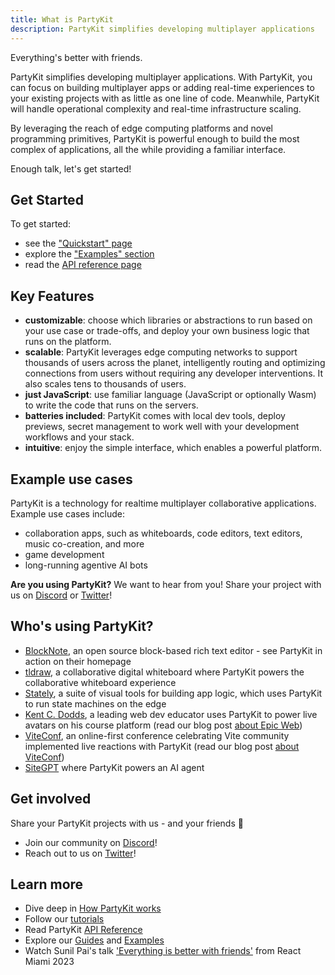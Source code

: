 ```yaml
---
title: What is PartyKit
description: PartyKit simplifies developing multiplayer applications
---
```


Everything's better with friends.

PartyKit simplifies developing multiplayer applications. With PartyKit, you can focus on building multiplayer apps or adding real-time experiences to your existing projects with as little as one line of code. Meanwhile, PartyKit will handle operational complexity and real-time infrastructure scaling.

By leveraging the reach of edge computing platforms and novel programming primitives, PartyKit is powerful enough to build the most complex of applications, all the while providing a familiar interface.

Enough talk, let's get started!

## Get Started

To get started:

- see the ["Quickstart" page](/quickstart/)
- explore the ["Examples" section](/examples/)
- read the [API reference page](/reference/)

## Key Features

- **customizable**: choose which libraries or abstractions to run based on your use case or trade-offs, and deploy your own business logic that runs on the platform.
- **scalable**: PartyKit leverages edge computing networks to support thousands of users across the planet, intelligently routing and optimizing connections from users without requiring any developer interventions. It also scales tens to thousands of users.
- **just JavaScript**: use familiar language (JavaScript or optionally Wasm) to write the code that runs on the servers.
- **batteries included**: PartyKit comes with local dev tools, deploy previews, secret management to work well with your development workflows and your stack.
- **intuitive**: enjoy the simple interface, which enables a powerful platform.

## Example use cases

PartyKit is a technology for realtime multiplayer collaborative applications. Example use cases include:

- collaboration apps, such as whiteboards, code editors, text editors, music co-creation, and more
- game development
- long-running agentive AI bots

**Are you using PartyKit?** We want to hear from you! Share your project with us on <a href="https://discord.gg/KDZb7J4uxJ" target="_blank" rel="noopener noreferrer">Discord</a> or <a href="https://twitter.com/partykit_io" target="_blank" rel="noopener noreferrer">Twitter</a>!

## Who's using PartyKit?

- <a href="https://www.blocknotejs.org/" target="_blank" rel="noopener noreferrer">BlockNote</a>, an open source block-based rich text editor - see PartyKit in action on their homepage
- <a href="https://tldraw.com/" target="_blank" rel="noopener noreferrer">tldraw</a>, a collaborative digital whiteboard where PartyKit powers the collaborative whiteboard experience
- <a href="https://stately.ai/" target="_blank" rel="noopener noreferrer">Stately</a>, a suite of visual tools for building app logic, which uses PartyKit to run state machines on the edge
- <a href="https://www.epicweb.dev/" target="_blank" rel="noopener noreferrer">Kent C. Dodds</a>, a leading web dev educator uses PartyKit to power live avatars on his course platform (read our blog post <a href="https://blog.partykit.io/posts/partykit-powers-realtime-avatars-in-epic-web/" target="_blank" rel="noopener noreferrer">about Epic Web</a>)
- <a href="https://viteconf.org/23/replay/vite_keynote" target="_blank" rel="noopener noreferrer">ViteConf</a>, an online-first conference celebrating Vite community implemented live reactions with PartyKit (read our blog post <a href="https://blog.partykit.io/posts/partykit-at-viteconf" target="_blank" rel="noopener noreferrer">about ViteConf</a>)
- <a href="https://sitegpt.ai/" target="_blank" rel="noopener noreferrer">SiteGPT</a> where PartyKit powers an AI agent


## Get involved

Share your PartyKit projects with us - and your friends 🥳
- Join our community on <a href="https://discord.gg/KDZb7J4uxJ" target="_blank" rel="noopener noreferrer">Discord</a>!
- Reach out to us on <a href="https://twitter.com/partykit_io" target="_blank" rel="noopener noreferrer">Twitter</a>!

## Learn more

- Dive deep in [How PartyKit works](/how-partykit-works)
- Follow our [tutorials](/tutorials)
- Read PartyKit [API Reference](/reference)
- Explore our [Guides](/guides) and [Examples](/examples)
- Watch Sunil Pai's talk <a href="https://www.youtube.com/watch?v=wd8QTRjZZaE" target="_blank" rel="noopener noreferrer">'Everything is better with friends'</a> from React Miami 2023 